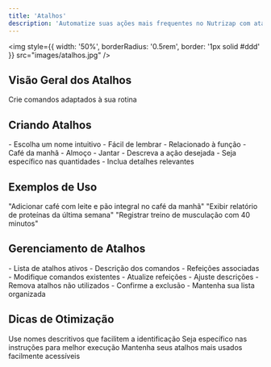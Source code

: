 ---
title: 'Atalhos'
description: 'Automatize suas ações mais frequentes no Nutrizap com atalhos personalizados'
---

<img
  style={{ width: '50%', borderRadius: '0.5rem', border: '1px solid #ddd' }}
  src="images/atalhos.jpg"
/>

## Visão Geral dos Atalhos

<CardGroup>
  <Card title="Personalização" icon="wand-magic-sparkles">
    Crie comandos adaptados à sua rotina
  </Card>
</CardGroup>

## Criando Atalhos

<Steps>
  <Step title="Nome do Atalho">
    - Escolha um nome intuitivo
    - Fácil de lembrar
    - Relacionado à função
  </Step>

  <Step title="Definir Refeição">
    - Café da manhã
    - Almoço
    - Jantar
  </Step>

  <Step title="Comando">
    - Descreva a ação desejada
    - Seja específico nas quantidades
    - Inclua detalhes relevantes
  </Step>
</Steps>

## Exemplos de Uso

<Steps>
  <Step title="Refeições Padrão">
    "Adicionar café com leite e pão integral no café da manhã"
  </Step>

  <Step title="Relatórios">
    "Exibir relatório de proteínas da última semana"
  </Step>

  <Step title="Registros Rápidos">
    "Registrar treino de musculação com 40 minutos"
  </Step>
</Steps>

## Gerenciamento de Atalhos

<Steps>
  <Step title="Visualização">
    - Lista de atalhos ativos
    - Descrição dos comandos
    - Refeições associadas
  </Step>

  <Step title="Edição">
    - Modifique comandos existentes
    - Atualize refeições
    - Ajuste descrições
  </Step>

  <Step title="Exclusão">
    - Remova atalhos não utilizados
    - Confirme a exclusão
    - Mantenha sua lista organizada
  </Step>
</Steps>

## Dicas de Otimização

<Steps>
  <Step title="Nomenclatura Clara">
    Use nomes descritivos que facilitem a identificação
  </Step>

  <Step title="Comandos Precisos">
    Seja específico nas instruções para melhor execução
  </Step>

  <Step title="Organização">
    Mantenha seus atalhos mais usados facilmente acessíveis
  </Step>
</Steps>
